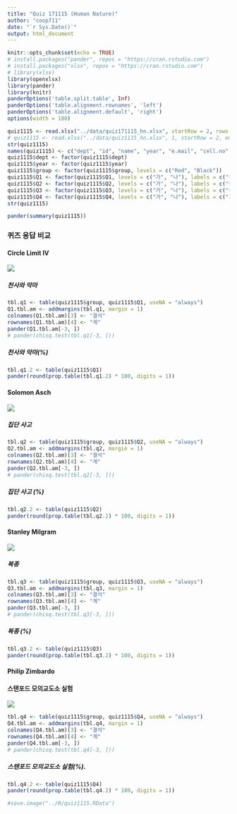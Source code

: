 ```yaml
---
title: "Quiz 171115 (Human Nature)"
author: "coop711"
date: "`r Sys.Date()`"
output: html_document
---
```


```r
knitr::opts_chunk$set(echo = TRUE)
# install.packages("pander", repos = "https://cran.rstudio.com")
# install.packages("xlsx", repos = "https://cran.rstudio.com")
# library(xlsx)
library(openxlsx)
library(pander)
library(knitr)
panderOptions('table.split.table', Inf)
panderOptions('table.alignment.rownames', 'left')
panderOptions('table.alignment.default', 'right')
options(width = 180)
```

```r
quiz1115 <- read.xlsx("../data/quiz171115_hn.xlsx", startRow = 2, rows = 2:182, cols = c(3:7, 9:14))
# quiz1115 <- read.xlsx("../data/quiz1115_hn.xlsx", 1, startRow = 2, endRow = 161, colIndex = c(3:7, 9:14), colClasses = c(rep("character", 11)), stringsAsFactors = FALSE)
str(quiz1115)
names(quiz1115) <- c("dept", "id", "name", "year", "e.mail", "cell.no", "group", "Q1", "Q2", "Q3", "Q4")
quiz1115$dept <- factor(quiz1115$dept)
quiz1115$year <- factor(quiz1115$year)
quiz1115$group <- factor(quiz1115$group, levels = c("Red", "Black"))
quiz1115$Q1 <- factor(quiz1115$Q1, levels = c("가", "나"), labels = c("천사", "악마"))
quiz1115$Q2 <- factor(quiz1115$Q2, levels = c("가", "나"), labels = c("동조", "거부"))
quiz1115$Q3 <- factor(quiz1115$Q3, levels = c("가", "나"), labels = c("누를 것이다", "누르지 않는다"))
quiz1115$Q4 <- factor(quiz1115$Q4, levels = c("가", "나"), labels = c("그들과 같이", "그들과 달리"))
str(quiz1115)
```

```r
pander(summary(quiz1115))
```

### 퀴즈 응답 비교

#### Circle Limit IV

![](../pics/Quiz171115_hn_Q1.png)

##### 천사와 악마

```r
tbl.q1 <- table(quiz1115$group, quiz1115$Q1, useNA = "always")
Q1.tbl.am <- addmargins(tbl.q1, margin = 1)
colnames(Q1.tbl.am)[3] <- "결석"
rownames(Q1.tbl.am)[4] <- "계"
pander(Q1.tbl.am[-3, ])
# pander(chisq.test(tbl.q1[-3, ]))
```

##### 천사와 악마(%)

```r
tbl.q1.2 <- table(quiz1115$Q1)
pander(round(prop.table(tbl.q1.2) * 100, digits = 1))
```

#### Solomon Asch

![](../pics/Quiz171115_hn_Q2.png)

##### 집단 사고

```r
tbl.q2 <- table(quiz1115$group, quiz1115$Q2, useNA = "always")
Q2.tbl.am <- addmargins(tbl.q2, margin = 1)
colnames(Q2.tbl.am)[3] <- "결석"
rownames(Q2.tbl.am)[4] <- "계"
pander(Q2.tbl.am[-3, ])
# pander(chisq.test(tbl.q2[-3, ]))
```

##### 집단 사고 (%)

```r
tbl.q2.2 <- table(quiz1115$Q2)
pander(round(prop.table(tbl.q2.2) * 100, digits = 1))
```

#### Stanley Milgram

![](../pics/Quiz171115_hn_Q3.png)

##### 복종

```r
tbl.q3 <- table(quiz1115$group, quiz1115$Q3, useNA = "always")
Q3.tbl.am <- addmargins(tbl.q3, margin = 1)
colnames(Q3.tbl.am)[3] <- "결석"
rownames(Q3.tbl.am)[4] <- "계"
pander(Q3.tbl.am[-3, ])
# pander(chisq.test(tbl.q3[-3, ]))
```

##### 복종 (%)

```r
tbl.q3.2 <- table(quiz1115$Q3)
pander(round(prop.table(tbl.q3.2) * 100, digits = 1))
```

#### Philip Zimbardo

#### 스탠포드 모의교도소 실험

![](../pics/Quiz171115_hn_Q4.png)

```r
tbl.q4 <- table(quiz1115$group, quiz1115$Q4, useNA = "always")
Q4.tbl.am <- addmargins(tbl.q4, margin = 1)
colnames(Q4.tbl.am)[3] <- "결석"
rownames(Q4.tbl.am)[4] <- "계"
pander(Q4.tbl.am[-3, ])
# pander(chisq.test(tbl.q4[-3, ]))
```

##### 스탠포드 모의교도소 실험(%).  

```r
tbl.q4.2 <- table(quiz1115$Q4)
pander(round(prop.table(tbl.q4.2) * 100, digits = 1))
```

```r
#save.image("../R/quiz1115.RData")
```